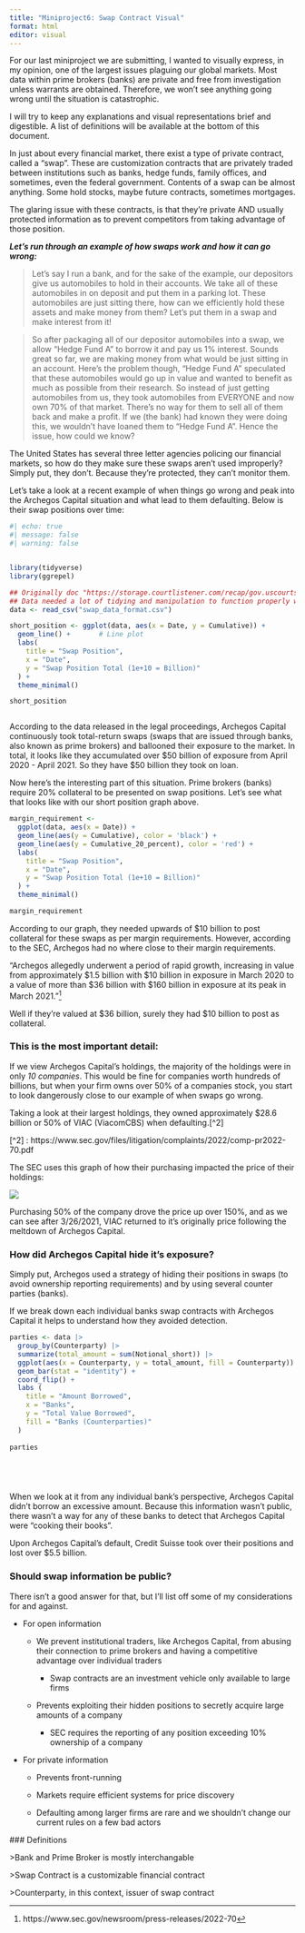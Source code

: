 ```yaml
---
title: "Miniproject6: Swap Contract Visual"
format: html
editor: visual
---
```


For our last miniproject we are submitting, I wanted to visually express, in my opinion, one of the largest issues plaguing our global markets. Most data within prime brokers (banks) are private and free from investigation unless warrants are obtained. Therefore, we won't see anything going wrong until the situation is catastrophic.

I will try to keep any explanations and visual representations brief and digestible. A list of definitions will be available at the bottom of this document.

In just about every financial market, there exist a type of private contract, called a "swap". These are customization contracts that are privately traded between institutions such as banks, hedge funds, family offices, and sometimes, even the federal government. Contents of a swap can be almost anything. Some hold stocks, maybe future contracts, sometimes mortgages.

The glaring issue with these contracts, is that they're private AND usually protected information as to prevent competitors from taking advantage of those position.

***Let's run through an example of how swaps work and how it can go wrong:***

> Let's say I run a bank, and for the sake of the example, our depositors give us automobiles to hold in their accounts. We take all of these automobiles in on deposit and put them in a parking lot. These automobiles are just sitting there, how can we efficiently hold these assets and make money from them? Let's put them in a swap and make interest from it!

> So after packaging all of our depositor automobiles into a swap, we allow "Hedge Fund A" to borrow it and pay us 1% interest. Sounds great so far, we are making money from what would be just sitting in an account. Here's the problem though, "Hedge Fund A" speculated that these automobiles would go up in value and wanted to benefit as much as possible from their research. So instead of just getting automobiles from us, they took automobiles from EVERYONE and now own 70% of that market. There's no way for them to sell all of them back and make a profit. If we (the bank) had known they were doing this, we wouldn't have loaned them to "Hedge Fund A". Hence the issue, how could we know?

The United States has several three letter agencies policing our financial markets, so how do they make sure these swaps aren't used improperly? Simply put, they don't. Because they're protected, they can't monitor them.

Let's take a look at a recent example of when things go wrong and peak into the Archegos Capital situation and what lead to them defaulting. Below is their swap positions over time:

```r
#| echo: true
#| message: false
#| warning: false


library(tidyverse)
library(ggrepel)

## Originally doc "https://storage.courtlistener.com/recap/gov.uscourts.nysd.578896/gov.uscourts.nysd.578896.25.2.pdf"
## Data needed a lot of tidying and manipulation to function properly within R
data <- read_csv("swap_data_format.csv") 

short_position <- ggplot(data, aes(x = Date, y = Cumulative)) +
  geom_line() +       # Line plot
  labs(
    title = "Swap Position",
    x = "Date",
    y = "Swap Position Total (1e+10 = Billion)"
  ) +
  theme_minimal() 

short_position



```

According to the data released in the legal proceedings, Archegos Capital continuously took total-return swaps (swaps that are issued through banks, also known as prime brokers) and ballooned their exposure to the market. In total, it looks like they accumulated over \$50 billion of exposure from April 2020 - April 2021. So they have \$50 billion they took on loan.

Now here's the interesting part of this situation. Prime brokers (banks) require 20% collateral to be presented on swap positions. Let's see what that looks like with our short position graph above.

```r
margin_requirement <-
  ggplot(data, aes(x = Date)) +
  geom_line(aes(y = Cumulative), color = 'black') +
  geom_line(aes(y = Cumulative_20_percent), color = 'red') +
  labs(
    title = "Swap Position",
    x = "Date",
    y = "Swap Position Total (1e+10 = Billion)"
  ) +
  theme_minimal()

margin_requirement

```

According to our graph, they needed upwards of \$10 billion to post collateral for these swaps as per margin requirements. However, according to the SEC, Archegos had no where close to their margin requirements.

"Archegos allegedly underwent a period of rapid growth, increasing in value from approximately \$1.5 billion with \$10 billion in exposure in March 2020 to a value of more than \$36 billion with \$160 billion in exposure at its peak in March 2021."[^1]

[^1]: https://www.sec.gov/newsroom/press-releases/2022-70

Well if they're valued at \$36 billion, surely they had \$10 billion to post as collateral.

### This is the most important detail:

If we view Archegos Capital's holdings, the majority of the holdings were in only *10 companies*. This would be fine for companies worth hundreds of billions, but when your firm owns over 50% of a companies stock, you start to look dangerously close to our example of when swaps go wrong.

Taking a look at their largest holdings, they owned approximately \$28.6 billion or 50% of VIAC (ViacomCBS) when defaulting.\[\^2\]

\[\^2\] : https://www.sec.gov/files/litigation/complaints/2022/comp-pr2022-70.pdf

The SEC uses this graph of how their purchasing impacted the price of their holdings:

![](viac_closing_price.jpg)

Purchasing 50% of the company drove the price up over 150%, and as we can see after 3/26/2021, VIAC returned to it's originally price following the meltdown of Archegos Capital.

### How did Archegos Capital hide it's exposure?

Simply put, Archegos used a strategy of hiding their positions in swaps (to avoid ownership reporting requirements) and by using several counter parties (banks).

If we break down each individual banks swap contracts with Archegos Capital it helps to understand how they avoided detection.

```r
parties <- data |>
  group_by(Counterparty) |>
  summarize(total_amount = sum(Notional_short)) |>
  ggplot(aes(x = Counterparty, y = total_amount, fill = Counterparty)) + 
  geom_bar(stat = "identity") +
  coord_flip() +
  labs (
    title = "Amount Borrowed",
    x = "Banks",
    y = "Total Value Borrowed", 
    fill = "Banks (Counterparties)"
  )
  
parties



  


```

When we look at it from any individual bank's perspective, Archegos Capital didn't borrow an excessive amount. Because this information wasn't public, there wasn't a way for any of these banks to detect that Archegos Capital were "cooking their books".

Upon Archegos Capital's default, Credit Suisse took over their positions and lost over \$5.5 billion.

### Should swap information be public?

There isn't a good answer for that, but I'll list off some of my considerations for and against.

-   For open information

    -   We prevent institutional traders, like Archegos Capital, from abusing their connection to prime brokers and having a competitive advantage over individual traders

        -   Swap contracts are an investment vehicle only available to large firms

    -   Prevents exploiting their hidden positions to secretly acquire large amounts of a company

        -   SEC requires the reporting of any position exceeding 10% ownership of a company

-   For private information

    -   Prevents front-running

    -   Markets require efficient systems for price discovery

    -   Defaulting among larger firms are rare and we shouldn't change our current rules on a few bad actors

\### Definitions

\>Bank and Prime Broker is mostly interchangable

\>Swap Contract is a customizable financial contract

\>Counterparty, in this context, issuer of swap contract
